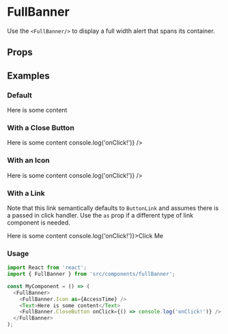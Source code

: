 
<Meta title="Misc|FullBanner" component={FullBanner} />

# FullBanner

Use the `<FullBanner/>` to display a full width alert that spans its container.

## Props

<Props of={FullBanner} />

## Examples

### Default

<Preview>
  <FullBanner>
    <Text>Here is some content</Text>
  </FullBanner>
</Preview>

### With a Close Button

<Preview>
  <FullBanner>
    <Text>Here is some content</Text>
    <FullBanner.CloseButton onClick={() => console.log('onClick!')} />
  </FullBanner>
</Preview>

### With an Icon

<Preview>
  <FullBanner>
    <FullBanner.Icon as={AccessTime} />
    <Text>Here is some content</Text>
    <FullBanner.CloseButton onClick={() => console.log('onClick!')} />
  </FullBanner>
</Preview>

### With a Link

Note that this link semantically defaults to `ButtonLink` and assumes there is a passed in click handler. Use the `as` prop if a different type of link component is needed.

<Preview>
  <FullBanner>
    <Text>Here is some content</Text>
    <FullBanner.Link onClick={() => console.log('onClick!')}>Click Me</FullBanner.Link>
  </FullBanner>
</Preview>

### Usage

```js
import React from 'react';
import { FullBanner } from 'src/components/fullBanner';

const MyComponent = () => (
  <FullBanner>
    <FullBanner.Icon as={AccessTime} />
    <Text>Here is some content</Text>
    <FullBanner.CloseButton onClick={() => console.log('onClick!')} />
  </FullBanner>
);
```

